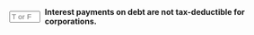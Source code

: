 ::: {.question-block}

<form onsubmit="event.preventDefault(); checkAnswerBox('module8_tf_q17','F')" style="display: flex; align-items: center; gap: 8px;">
  <input type="text" id="module8_tf_q17" name="module8_tf_q17" maxlength="1" placeholder="T or F" style="width: 55px;" data-correct-answer="F" /> 
  <label for="module8_tf_q17"><strong>Interest payments on debt are not tax-deductible for corporations.</strong></label>
</form>

<div id="feedback-module8_tf_q17" class="feedback" data-status="" style="display:none;">
FALSE. They generally are deductible, which creates the tax shield.
</div>

:::
